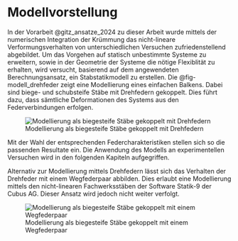 # Modellvorstellung{#sec-modellvorstellung}

In der Vorarbeit @gitz_ansatze_2024 zu dieser Arbeit wurde mittels der numerischen Integration der Krümmung das nicht-lineare Verformungsverhalten von unterschiedlichen Versuchen zufriedenstellend abgebildet. Um das Vorgehen auf statisch unbestimmte Systeme zu erweitern, sowie in der Geometrie der Systeme die nötige Flexiblität zu erhalten, wird versucht, basierend auf dem angewendeten Berechnungsansatz, ein Stabstatikmodell zu erstellen. Die @fig-modell_drehfeder zeigt eine Modellierung eines einfachen Balkens. Dabei sind biege- und schubsteife Stäbe mit Drehfedern gekoppelt. Dies führt dazu, dass sämtliche Deformationen des Systems aus den Federverbindungen erfolgen.

![Modellierung als biegesteife Stäbe gekoppelt mit Drehfedern](../imgs/Modell_Drehfeder.svg){#fig-modell_drehfeder}

Mit der Wahl der entsprechenden Federcharakteristiken stellen sich so die passenden Resultate ein. Die Anwendung des Modells an experimentellen Versuchen wird in den folgenden Kapiteln aufgegriffen.

Alternativ zur Modellierung mittels Drehfedern lässt sich das Verhalten der Drehfeder mit einem Wegfederpaar abbilden. Dies erlaubt eine Modellierung mittels den nicht-linearen Fachwerksstäben der Software Statik-9 der Cubus AG. Dieser Ansatz wird jedoch nicht weiter verfolgt.

![Modellierung als biegesteife Stäbe gekoppelt mit einem Wegfederpaar](../imgs/Modell_Wegfeder.svg){#fig-modell_wegfeder}

